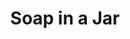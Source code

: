 ---
title: "Soap in a Jar"
subtitle: ""
creator: ""
categories: ["bath"]
featuredImage: "../src/assets/images/item/bath/DSC03017.png"
views: ["../src/assets/images/item/bath/DSC03017.png","../src/assets/images/item/bath/DSC03018.png"]
nextItem: []
---